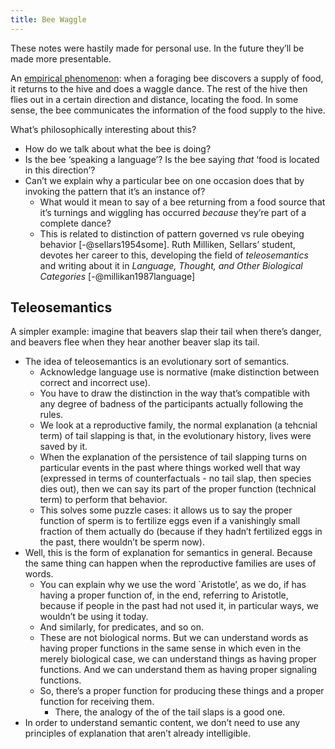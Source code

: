 ```yaml
---
title: Bee Waggle
---
```

:::{.callout-warning}
These notes were hastily made for personal use. In the future they'll be made more presentable.
:::

An [empirical phenomenon](https://en.wikipedia.org/wiki/Waggle_dance): when a foraging bee discovers a supply of food, it returns to the hive and does a waggle dance. The rest of the hive then flies out in a certain direction and distance, locating the food. In some sense, the bee communicates the information of the food supply to the hive.

What's philosophically interesting about this?

- How do we talk about what the bee is doing?
- Is the bee 'speaking a language'? Is the bee saying *that* 'food is located in this direction'?
- Can't we explain why a particular bee on one occasion does that by invoking the pattern that it's an instance of?
    - What would it mean to say of a bee returning from a food source that it's turnings and wiggling has occurred *because* they're part of a complete dance?
    - This is related to distinction of pattern governed vs rule obeying behavior [-@sellars1954some]. Ruth Milliken, Sellars' student, devotes her career to this, developing the field of *teleosemantics* and writing about it in *Language, Thought, and Other Biological Categories* [-@millikan1987language]

## Teleosemantics

A simpler example: imagine that beavers slap their tail when there's danger, and beavers flee when they hear another beaver slap its tail.

- The idea of teleosemantics is an evolutionary sort of semantics.
    - Acknowledge language use is normative (make distinction between correct and incorrect use).
    - You have to draw the distinction in the way that's compatible with any degree of badness of the participants actually following the rules.
    - We look at a reproductive family, the normal explanation (a tehcnial term) of tail slapping is that, in the evolutionary history, lives were saved by it.
    - When the explanation of the persistence of tail slapping turns on particular events in the past where things worked well that way (expressed in terms of counterfactuals - no tail slap, then species dies out), then we can say its part of the proper function (technical term) to perform that behavior.
    - This solves some puzzle cases: it allows us to say the proper function of sperm is to fertilize eggs even if a vanishingly small fraction of them actually do (because if they hadn't fertilized eggs in the past, there wouldn't be sperm now).

- Well, this is the form of explanation for semantics in general. Because the same thing can happen when the reproductive families are uses of words.
    - You can explain why we use the word `Aristotle', as we do, if has having a proper function of, in the end, referring to Aristotle, because if people in the past had not used it, in particular ways, we wouldn't be using it today.
    - And similarly, for predicates, and so on.
    - These are not biological norms. But we can understand words as having proper functions in the same sense in which even in the merely biological case, we can understand things as having proper functions. And we can understand them as having proper signaling functions.
    - So, there's a proper function for producing these things and a proper function for receiving them.
        - There, the analogy of the of the tail slaps is a good one.

- In order to understand semantic content, we don't need to use any principles of explanation that aren't already intelligible.